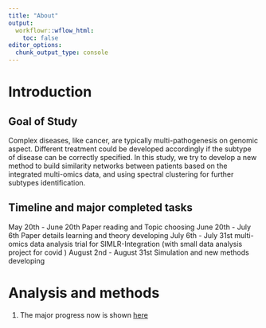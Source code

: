 ```yaml
---
title: "About"
output:
  workflowr::wflow_html:
    toc: false
editor_options:
  chunk_output_type: console
---
```


# Introduction

## Goal of Study

Complex diseases, like cancer, are typically multi-pathogenesis on genomic aspect. Different treatment could be developed accordingly if the subtype of disease can be correctly specified. In this study, we try to develop a new  method to build similarity networks between patients based on the integrated multi-omics data, and using spectral clustering for further subtypes identification.

## Timeline and major completed tasks
May 20th - June 20th Paper reading and Topic choosing
June 20th - July 6th Paper details learning and theory developing
July 6th - July 31st multi-omics data analysis trial for SIMLR-Integration (with small data analysis project for covid )
August 2nd - August 31st Simulation and new methods developing

# Analysis and methods 

1. The major progress now is shown [here](sim_report.html)
